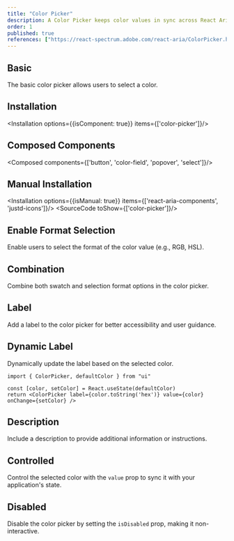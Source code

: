 ```yaml
---
title: "Color Picker"
description: A Color Picker keeps color values in sync across React Aria color components. It makes building color pickers with custom layouts a breeze through composition.
order: 1
published: true
references: ["https://react-spectrum.adobe.com/react-aria/ColorPicker.html"]
---
```


## Basic
The basic color picker allows users to select a color.
<How className='min-w-40' toUse="colors/color-picker/color-picker-demo" />

## Installation
<Installation options={{isComponent: true}} items={['color-picker']}/>

## Composed Components
<Composed components={['button', 'color-field', 'popover', 'select']}/>

## Manual Installation
<Installation options={{isManual: true}} items={['react-aria-components', 'justd-icons']}/>
<SourceCode toShow={['color-picker']}/>

## Enable Format Selection
Enable users to select the format of the color value (e.g., RGB, HSL).
<How className='min-w-40' toUse="colors/color-picker/color-picker-enable-selection-format-demo" />

## Combination
Combine both swatch and selection format options in the color picker.
<How className='min-w-40' toUse="colors/color-picker/color-picker-combination-demo" />

## Label
Add a label to the color picker for better accessibility and user guidance.
<How className='min-w-40' toUse="colors/color-picker/color-picker-with-label-demo" />

## Dynamic Label
Dynamically update the label based on the selected color.
```
import { ColorPicker, defaultColor } from "ui"

const [color, setColor] = React.useState(defaultColor)
return <ColorPicker label={color.toString('hex')} value={color} onChange={setColor} />
```

## Description
Include a description to provide additional information or instructions.
<How className='min-w-40' toUse="colors/color-picker/color-picker-with-description-demo" />

## Controlled
Control the selected color with the `value` prop to sync it with your application's state.
<How className='min-w-40' toUse="colors/color-picker/color-picker-controlled-demo" />

## Disabled
Disable the color picker by setting the `isDisabled` prop, making it non-interactive.
<How className='min-w-40' toUse="colors/color-picker/color-picker-disabled-demo" />
